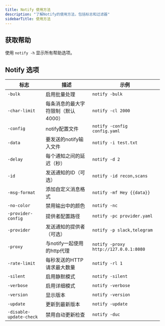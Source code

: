```yaml
---
title: Notify 使用方法
description: "了解Notify的使用方法，包括标志和过滤器"
sidebarTitle: 使用方法
---
```


## 获取帮助

使用 `notify -h` 显示所有帮助选项。

## Notify 选项

| 标志                    | 描述                                       | 示例                                   |
|-------------------------|--------------------------------------------|----------------------------------------|
| `-bulk`                 | 启用批量处理                               | `notify -bulk`                        |
| `-char-limit`           | 每条消息的最大字符限制（默认4000）         | `notify -cl 2000`                     |
| `-config`               | notify配置文件                             | `notify -config config.yaml`          |
| `-data`                 | 要发送的notify输入文件                     | `notify -i test.txt`                  |
| `-delay`                | 每个通知之间的延迟（秒）                   | `notify -d 2`                         |
| `-id`                   | 发送通知的ID（可选）                       | `notify -id recon,scans`              |
| `-msg-format`           | 添加自定义消息格式                         | `notify -mf Hey {{data}}`             |
| `-no-color`             | 禁用输出中的颜色                           | `notify -nc`                          |
| `-provider-config`      | 提供者配置路径                             | `notify -pc provider.yaml`            |
| `-provider`             | 发送通知的提供者（可选）                   | `notify -p slack,telegram`            |
| `-proxy`                | 与notify一起使用的http代理                 | `notify -proxy http://127.0.0.1:8080` |
| `-rate-limit`           | 每秒发送的HTTP请求最大数量                 | `notify -rl 1`                        |
| `-silent`               | 启用静默模式                               | `notify -silent`                      |
| `-verbose`              | 启用详细模式                               | `notify -verbose`                     |
| `-version`              | 显示版本                                   | `notify -version`                     |
| `-update`               | 更新到最新版本                             | `notify -update`                      |
| `-disable-update-check` | 禁用自动更新检查                           | `notify -duc`                         |
